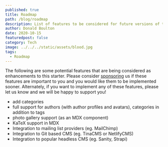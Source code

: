 ```yaml
---
published: true
title: Roadmap
path: /blog/roadmap
description: List of features to be considered for future versions of this starter.
author: Donald Boulton
date: 2020-10-15
featuredpost: false
category: Tech
image: ../../../static/assets/blood.jpg
tags:
  - Roadmap
---
```


The following are some potential features that are being considered as enhancements to this starter. Please consider [sponsoring](https://github.com/sponsors/hellotham) us if these features are important to you and you would like them to be implemented sooner. Alternately, if you want to implement any of these features, please let us know and we will be happy to support you!

- add categories
- full support for authors (with author profiles and avatars), categories in addition to tags
- photo gallery support (as an MDX component)
- KaTeX support in MDX
- Integration to mailing list providers (eg. MailChimp)
- Integration to Git based CMS (eg. TinaCMS or NetlifyCMS)
- Integration to popular headless CMS (eg. Sanity, Strapi)
